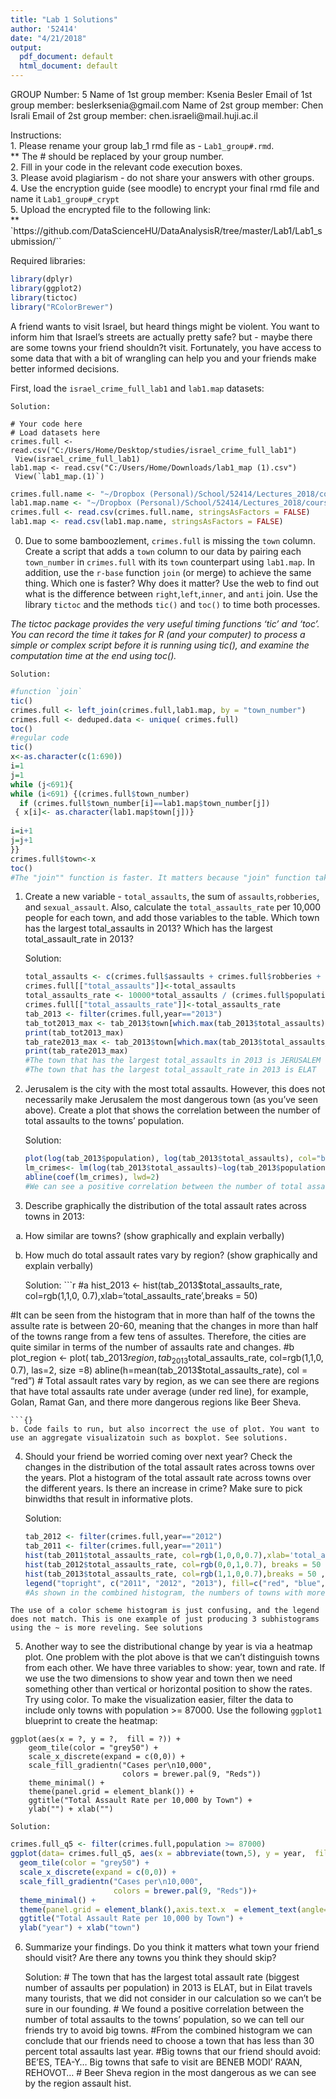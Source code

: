 ```yaml
---
title: "Lab 1 Solutions"
author: '52414'
date: "4/21/2018"
output:
  pdf_document: default
  html_document: default
---
```


GROUP Number: 5 
Name of 1st group member: Ksenia Besler
Email of 1st group member: beslerksenia@gmail.com
Name of 2st group member: Chen Israli
Email of 2st group member: chen.israeli@mail.huji.ac.il

Instructions:    
1. Please rename your group lab_1 rmd file as - `Lab1_group#.rmd`.   
** The # should be replaced by your group number.  
2. Fill in your code in the relevant code execution boxes.  
3. Please avoid plagiarism - do not share your answers with other groups.  
4. Use the encryption guide (see moodle) to encrypt your final rmd file and name it `Lab1_group#_crypt`   
5. Upload the encrypted file to the following link:  
** `https://github.com/DataScienceHU/DataAnalysisR/tree/master/Lab1/Lab1_submission/``

Required libraries:
```r

library(dplyr)
library(ggplot2)
library(tictoc)
library("RColorBrewer") 
```
 
A friend wants to visit Israel, but heard things might be violent. 
You want to inform him that Israel's streets are actually pretty safe? but - maybe there are some towns your friend shouldn?t visit. 
Fortunately, you have access to some data that with a bit of wrangling can help you and your friends make better informed decisions. 

First, load the `israel_crime_full_lab1` and `lab1.map` datasets:  
    
    Solution:
```{}
# Your code here
# Load datasets here
crimes.full <- read.csv("C:/Users/Home/Desktop/studies/israel_crime_full_lab1")
 View(israel_crime_full_lab1)
lab1.map <- read.csv("C:/Users/Home/Downloads/lab1_map (1).csv")
 View(`lab1_map.(1)`)
```

```r
crimes.full.name <- "~/Dropbox (Personal)/School/52414/Lectures_2018/course_data/israeli_crime/israel_crime_full_lab1"
lab1.map.name <- "~/Dropbox (Personal)/School/52414/Lectures_2018/course_data/israeli_crime/lab1_map.csv"
crimes.full <- read.csv(crimes.full.name, stringsAsFactors = FALSE)
lab1.map <- read.csv(lab1.map.name, stringsAsFactors = FALSE)
```


0. Due to some bamboozlement, `crimes.full` is missing the `town` column. Create a script that adds a `town` column to our data by pairing each `town_number` in `crimes.full` with its `town` counterpart using `lab1.map`. In addition, use the `r-base` function `join` (or merge) to achieve the same thing. Which one is faster? Why does it matter? Use the web to find out what is the difference between `right`,`left`,`inner`, and `anti` join. 
Use the library `tictoc` and the methods `tic()` and `toc()` to time both processes.   

*The tictoc package provides the very useful timing functions 'tic' and 'toc'. You can record the time it takes for R (and your computer) to process a simple or complex script before it is running using tic(), and examine the computation time at the end using toc().*


    Solution: 
```r
#function `join`
tic()
crimes.full <- left_join(crimes.full,lab1.map, by = "town_number")
crimes.full <- deduped.data <- unique( crimes.full)
toc()
#regular code
tic()
x<-as.character(c(1:690))
i=1
j=1
while (j<691){
while (i<691) {(crimes.full$town_number)
  if (crimes.full$town_number[i]==lab1.map$town_number[j])
 { x[i]<- as.character(lab1.map$town[j])}
  
i=i+1
j=j+1
}}
crimes.full$town<-x
toc()
#The "join"" function is faster. It matters because "join" function takes less memory of the computer.


```



1. Create a new variable - `total_assaults`, the sum of `assaults`,`robberies`, and `sexual_assault`. Also, calculate the `total_assaults_rate` per 10,000 people for each town, and add those variables to the table. Which town has the largest total_assaults in 2013? Which has the largest total_assault_rate in 2013?  

    Solution:
```r
total_assaults <- c(crimes.full$assaults + crimes.full$robberies + crimes.full$sexual_assault)
crimes.full[["total_assaults"]]<-total_assaults
total_assaults_rate <- 10000*total_assaults / (crimes.full$population)
crimes.full[["total_assaults_rate"]]<-total_assaults_rate
tab_2013 <- filter(crimes.full,year=="2013")
tab_tot2013_max <- tab_2013$town[which.max(tab_2013$total_assaults)]
print(tab_tot2013_max)
tab_rate2013_max <- tab_2013$town[which.max(tab_2013$total_assaults_rate)]
print(tab_rate2013_max)
#The town that has the largest total_assaults in 2013 is JERUSALEM
#The town that has the largest total_assault_rate in 2013 is ELAT
```   


2. Jerusalem is the city with the most total assaults. However, this does not necessarily make Jerusalem the most dangerous town (as you've seen above). Create a plot that shows the correlation between the number of total assaults to the towns' population. 
  
    Solution:
```r
plot(log(tab_2013$population), log(tab_2013$total_assaults), col="blue")
lm_crimes<- lm(log(tab_2013$total_assaults)~log(tab_2013$population))
abline(coef(lm_crimes), lwd=2)
#We can see a positive correlation between the number of total assaults to the towns' population.  
```


3. Describe graphically the distribution of the total assault rates across towns in 2013:  
a. How similar are towns?   (show graphically and explain verbally)
b. How much do total assault rates vary by region? (show graphically and explain verbally)
  
    Solution:
```r
#a
hist_2013 <- hist(tab_2013$total_assaults_rate, col=rgb(1,1,0, 0.7),xlab='total_assaults_rate',breaks = 50)

#It can be seen from the histogram that in more than half of the towns the assulte rate is between 20-60, meaning that the changes in more than half of the towns range from a few tens of assultes. Therefore, the cities are quite similar in terms of the number of assaults rate and changes.
#b
plot_region <- plot( tab_2013$region, tab_2013$total_assaults_rate, col=rgb(1,1,0, 0.7), las=2, size =8)
abline(h=mean(tab_2013$total_assaults_rate), col = "red")
  # Total assault rates vary by region, as we can see there are regions that have total assaults rate under average (under red line), for example, Golan, Ramat Gan, and there more dangerous regions like Beer Sheva.

```
```{}
b. Code fails to run, but also incorrect the use of plot. You want to use an aggregate visualizatoin such as boxplot. See solutions. 
```



4. Should your friend be worried coming over next year? Check the changes in the distribution of the total assault rates across towns over the years. Plot a histogram of the total assault rate across towns over the different years. Is there an increase in crime? Make sure to pick binwidths that result in informative plots.
  
    Solution:
```r
tab_2012 <- filter(crimes.full,year=="2012")
tab_2011 <- filter(crimes.full,year=="2011")
hist(tab_2011$total_assaults_rate, col=rgb(1,0,0,0.7),xlab='total_assaults_rate',breaks = 25)
hist(tab_2012$total_assaults_rate, col=rgb(0,0,1,0.7), breaks = 50 ,add=T)
hist(tab_2013$total_assaults_rate, col=rgb(1,1,0,0.7),breaks = 50 ,add=T)
legend("topright", c("2011", "2012", "2013"), fill=c("red", "blue", "yellow"))
#As shown in the combined histogram, the numbers of towns with more than 30 assault rate, this variable increased in 2013 compared to previous years, but the numbers of towns with less than 30 assault rate in 2013, this variable declined compared to previous years. In summary, it can be seen that the number of assaults_rate increased in 2013
```

```{}
The use of a color scheme histogram is just confusing, and the legend does not match. This is one example of just producing 3 subhistograms using the ~ is more reveling. See solutions
```


5. Another way to see the distributional change by year is via a heatmap plot. One problem with the plot above is that we can't distinguish towns from each other. We have three variables to show: year, town and rate. If we use the two dimensions to show year and town then we need something other than vertical or horizontal position to show the rates. Try using color. 
To make the visualization easier, filter the data to include only towns with population >= 87000. 
Use the following `ggplot1` blueprint to create the heatmap:
```{}
ggplot(aes(x = ?, y = ?,  fill = ?)) +
    geom_tile(color = "grey50") +
    scale_x_discrete(expand = c(0,0)) +
    scale_fill_gradientn("Cases per\n10,000", 
                         colors = brewer.pal(9, "Reds"))
    theme_minimal() +  
    theme(panel.grid = element_blank()) +
    ggtitle("Total Assault Rate per 10,000 by Town") + 
    ylab("") + xlab("")
```
    
    Solution:
```r
crimes.full_q5 <- filter(crimes.full,population >= 87000)
ggplot(data= crimes.full_q5, aes(x = abbreviate(town,5), y = year,  fill = total_assaults_rate)) +
  geom_tile(color = "grey50") +
  scale_x_discrete(expand = c(0,0)) +
  scale_fill_gradientn("Cases per\n10,000", 
                       colors = brewer.pal(9, "Reds"))+
  theme_minimal() +  
  theme(panel.grid = element_blank(),axis.text.x  = element_text(angle=90,vjust=0.4, size=10)) +
  ggtitle("Total Assault Rate per 10,000 by Town") + 
  ylab("year") + xlab("town")
```


6. Summarize your findings. Do you think it matters what town your friend should visit? Are there any towns you think they should skip? 

    Solution:
# The town that has the largest total assault rate (biggest number of assaults per population) in 2013 is ELAT, but in Eilat travels many tourists, that we did not consider in our calculation so we can't be sure in our founding.
# We found a positive correlation between the number of total assaults to the towns' population, so we can tell our friends try to avoid big towns.
#From the combined histogram we can conclude that our friends need to choose a town that has less than 30 percent total assaults last year.
#Big towns that our friend should avoid: BE'ES, TEA-Y... Big towns that safe to visit are BENEB MODI' RA'AN, REHOVOT...
# Beer Sheva region in the most dangerous as we can see by the region assault hist.


